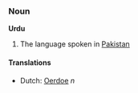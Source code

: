 ===Noun===
'''Urdu'''

# The language spoken in [[Pakistan]]

====Translations====
*Dutch: [[Oerdoe]] ''n''